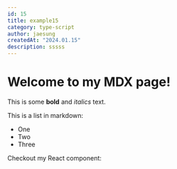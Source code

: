 ```yaml
---
id: 15
title: example15
category: type-script
author: jaesung
createdAt: "2024.01.15"
description: sssss
---
```

# Welcome to my MDX page!


This is some **bold** and _italics_ text.

This is a list in markdown:

- One
- Two
- Three

Checkout my React component:
